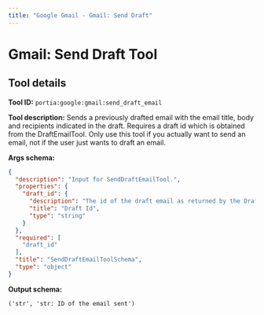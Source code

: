 ```yaml
---
title: "Google Gmail - Gmail: Send Draft"
---
```

<!-- WARNING: This file is auto-generated by generate_tool_docs.py. Do not edit manually. -->


# Gmail: Send Draft Tool

<Intro />

## Tool details
**Tool ID:** `portia:google:gmail:send_draft_email`

**Tool description:** Sends a previously drafted email with the email title, body and recipients indicated in the draft. Requires a draft id which is obtained from the DraftEmailTool. Only use this tool if you actually want to send an email, not if the user just wants to draft an email.

**Args schema:**
```json
{
  "description": "Input for SendDraftEmailTool.",
  "properties": {
    "draft_id": {
      "description": "The id of the draft email as returned by the DraftEmailTool tool",
      "title": "Draft Id",
      "type": "string"
    }
  },
  "required": [
    "draft_id"
  ],
  "title": "SendDraftEmailToolSchema",
  "type": "object"
}
```

**Output schema:**
```
('str', 'str: ID of the email sent')
```
